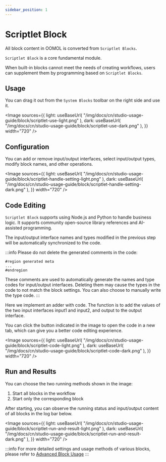 ```yaml
---
sidebar_position: 1
---
```



# Scriptlet Block

All block content in OOMOL is converted from `Scriptlet Blocks`.

`Scriptlet Block` is a core fundamental module.

When built-in blocks cannot meet the needs of creating workflows, users can supplement them by programming based on `Scriptlet Blocks`.

## Usage

You can drag it out from the `System Blocks` toolbar on the right side and use it.

<Image
  sources={{
    light: useBaseUrl(
      "/img/docs/cn/studio-usage-guide/block/scriptlet-use-light.png"
    ),
    dark: useBaseUrl(
      "/img/docs/cn/studio-usage-guide/block/scriptlet-use-dark.png"
    ),
  }}
  width="720"
/>

## Configuration

You can add or remove input/output interfaces, select input/output types, modify block names, and other operations.

<Image
  sources={{
    light: useBaseUrl(
      "/img/docs/cn/studio-usage-guide/block/scriptlet-handle-setting-light.png"
    ),
    dark: useBaseUrl(
      "/img/docs/cn/studio-usage-guide/block/scriptlet-handle-setting-dark.png"
    ),
  }}
  width="720"
/>

## Code Editing

`Scriptlet Block` supports using Node.js and Python to handle business logic. It supports community open-source library references and AI-assisted programming.

The input/output interface names and types modified in the previous step will be automatically synchronized to the code.

:::info
Please do not delete the generated comments in the code:

```
#region generated meta
...
#endregion
```

These comments are used to automatically generate the names and type codes for input/output interfaces. Deleting them may cause the types in the code to not match the block settings. You can also choose to manually write the type code.
:::

Here we implement an adder with code. The function is to add the values of the two input interfaces input1 and input2, and output to the output interface.

You can click the button indicated in the image to open the code in a new tab, which can give you a better code editing experience.

<Image
  sources={{
    light: useBaseUrl(
      "/img/docs/cn/studio-usage-guide/block/scriptlet-code-light.png"
    ),
    dark: useBaseUrl(
      "/img/docs/cn/studio-usage-guide/block/scriptlet-code-dark.png"
    ),
  }}
  width="720"
/>

## Run and Results

You can choose the two running methods shown in the image:

1. Start all blocks in the workflow
2. Start only the corresponding block

After starting, you can observe the running status and input/output content of all blocks in the log bar below.

<Image
  sources={{
    light: useBaseUrl(
      "/img/docs/cn/studio-usage-guide/block/scriptlet-run-and-result-light.png"
    ),
    dark: useBaseUrl(
      "/img/docs/cn/studio-usage-guide/block/scriptlet-run-and-result-dark.png"
    ),
  }}
  width="720"
/>

:::info
For more detailed settings and usage methods of various blocks, please refer to [Advanced Block Usage](/docs/category/block-advanced-usage)
:::
